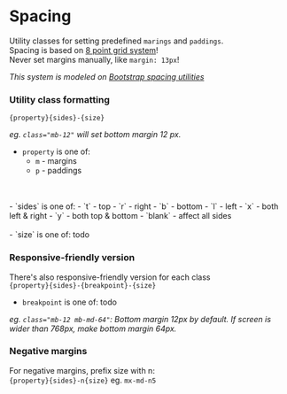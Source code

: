 
<Meta title="Spacing" />

# Spacing

Utility classes for setting predefined `marings` and `paddings`.<br/>
Spacing is based on [8 point grid system](https://builttoadapt.io/intro-to-the-8-point-grid-system-d2573cde8632)!<br/>
Never set margins manually, like `margin: 13px`!

*This system is modeled on [Bootstrap spacing utilities](https://getbootstrap.com/docs/4.5/utilities/spacing/)*

### Utility class formatting<br />
`{property}{sides}-{size}`

*eg. `class="mb-12"` will set bottom margin 12 px.*

- `property` is one of:
  - `m` - margins
  - `p` - paddings
<br/>
<br/>
- `sides` is one of:
  - `t` - top
  - `r` - right
  - `b` - bottom
  - `l` - left
  - `x` - both left & right
  - `y` - both top & bottom
  - `blank` - affect all sides
<br/>
<br/>
- `size` is one of:
  todo

### Responsive-friendly version
There's also responsive-friendly version for each class<br/>
`{property}{sides}-{breakpoint}-{size}`

- `breakpoint` is one of:
  todo

<p>
  <i>
    eg.
    <code>class="mb-12 mb-md-64"</code>:
    Bottom margin 12px by default. If screen is wider than 768px, make bottom margin 64px.
  </i>
</p>

### Negative margins
For negative margins, prefix size with n:<br/>
`{property}{sides}-n{size}`
eg. `mx-md-n5`

